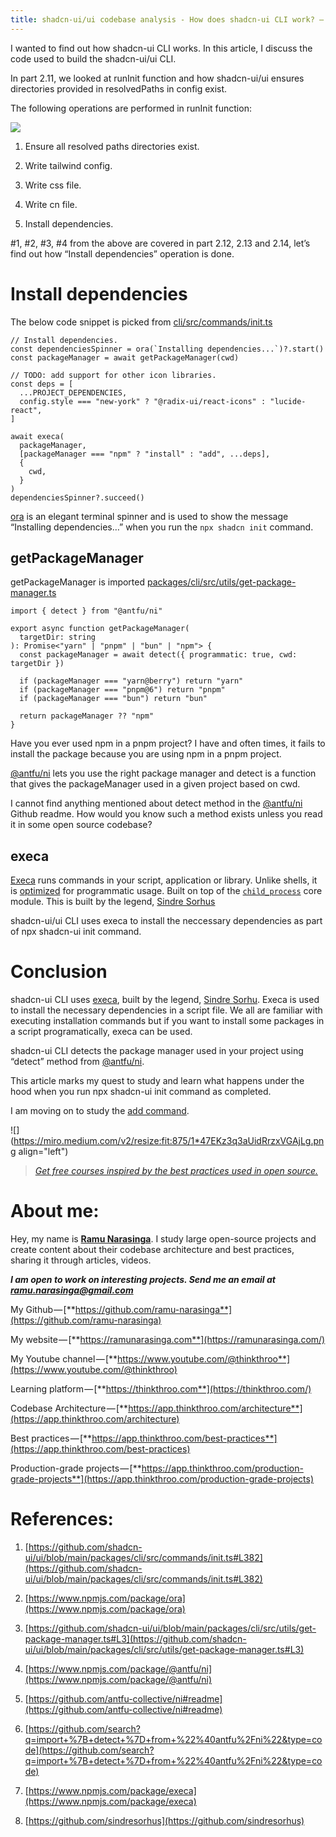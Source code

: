 ```yaml
---
title: shadcn-ui/ui codebase analysis - How does shadcn-ui CLI work? — Part 2.15
---
```


I wanted to find out how shadcn-ui CLI works. In this article, I discuss the code used to build the shadcn-ui/ui CLI.

In part 2.11, we looked at runInit function and how shadcn-ui/ui ensures directories provided in resolvedPaths in config exist.

The following operations are performed in runInit function:

![](https://miro.medium.com/v2/resize:fit:875/1*kN1j5uVPRO4-s7DCfczNqw.png)

1. Ensure all resolved paths directories exist.
    
2. Write tailwind config.
    
3. Write css file.
    
4. Write cn file.
    
5. Install dependencies.
    

#1, #2, #3, #4 from the above are covered in part 2.12, 2.13 and 2.14, let’s find out how “Install dependencies” operation is done.

# **Install dependencies**

The below code snippet is picked from [cli/src/commands/init.ts](https://github.com/shadcn-ui/ui/blob/main/packages/cli/src/commands/init.ts#L382)

```plaintext
// Install dependencies.
const dependenciesSpinner = ora(`Installing dependencies...`)?.start()
const packageManager = await getPackageManager(cwd)

// TODO: add support for other icon libraries.
const deps = [
  ...PROJECT_DEPENDENCIES,
  config.style === "new-york" ? "@radix-ui/react-icons" : "lucide-react",
]

await execa(
  packageManager,
  [packageManager === "npm" ? "install" : "add", ...deps],
  {
    cwd,
  }
)
dependenciesSpinner?.succeed()
```

[ora](https://www.npmjs.com/package/ora) is an elegant terminal spinner and is used to show the message “Installing dependencies…” when you run the `npx shadcn init` command.

## **getPackageManager**

getPackageManager is imported [packages/cli/src/utils/get-package-manager.ts](https://github.com/shadcn-ui/ui/blob/main/packages/cli/src/utils/get-package-manager.ts#L3)

```plaintext
import { detect } from "@antfu/ni"

export async function getPackageManager(
  targetDir: string
): Promise<"yarn" | "pnpm" | "bun" | "npm"> {
  const packageManager = await detect({ programmatic: true, cwd: targetDir })

  if (packageManager === "yarn@berry") return "yarn"
  if (packageManager === "pnpm@6") return "pnpm"
  if (packageManager === "bun") return "bun"

  return packageManager ?? "npm"
}
```

Have you ever used npm in a pnpm project? I have and often times, it fails to install the package because you are using npm in a pnpm project.

[@antfu/ni](https://github.com/antfu-collective/ni#readme) lets you use the right package manager and detect is a function that gives the packageManager used in a given project based on cwd.

I cannot find anything mentioned about detect method in the [@antfu/ni](https://github.com/antfu-collective/ni#readme) Github readme. How would you know such a method exists unless you read it in some open source codebase?

## **execa**

[Execa](https://www.npmjs.com/package/execa) runs commands in your script, application or library. Unlike shells, it is [optimized](https://github.com/sindresorhus/execa/blob/HEAD/docs/bash.md) for programmatic usage. Built on top of the [`child_process`](https://nodejs.org/api/child_process.html) core module. This is built by the legend, [Sindre Sorhus](https://github.com/sindresorhus)

shadcn-ui/ui CLI uses execa to install the neccessary dependencies as part of npx shadcn-ui init command.

# **Conclusion**

shadcn-ui CLI uses [execa](https://www.npmjs.com/package/execa), built by the legend, [Sindre Sorhu](https://github.com/sindresorhus). Execa is used to install the necessary dependencies in a script file. We all are familiar with executing installation commands but if you want to install some packages in a script programatically, execa can be used.

shadcn-ui CLI detects the package manager used in your project using “detect” method from [@antfu/ni](https://github.com/antfu-collective/ni#readme).

This article marks my quest to study and learn what happens under the hood when you run npx shadcn-ui init command as completed.

I am moving on to study the [add command](https://github.com/shadcn-ui/ui/blob/main/packages/cli/src/commands/add.ts).

![](https://miro.medium.com/v2/resize:fit:875/1*47EKz3q3aUidRrzxVGAjLg.png align="left")

> [*Get free courses inspired by the best practices used in open source.*](https://app.thinkthroo.com/best-practices)

# **About me:**

Hey, my name is [**Ramu Narasinga**](https://ramunarasinga.com/). I study large open-source projects and create content about their codebase architecture and best practices, sharing it through articles, videos.

***I am open to work on interesting projects. Send me an email at*** [***ramu.narasinga@gmail.com***](mailto:ramu.narasinga@gmail.com)

My Github — [**https://github.com/ramu-narasinga**](https://github.com/ramu-narasinga)

My website — [**https://ramunarasinga.com**](https://ramunarasinga.com/)

My Youtube channel — [**https://www.youtube.com/@thinkthroo**](https://www.youtube.com/@thinkthroo)

Learning platform — [**https://thinkthroo.com**](https://thinkthroo.com/)

Codebase Architecture — [**https://app.thinkthroo.com/architecture**](https://app.thinkthroo.com/architecture)

Best practices — [**https://app.thinkthroo.com/best-practices**](https://app.thinkthroo.com/best-practices)

Production-grade projects — [**https://app.thinkthroo.com/production-grade-projects**](https://app.thinkthroo.com/production-grade-projects)

# **References:**

1. [https://github.com/shadcn-ui/ui/blob/main/packages/cli/src/commands/init.ts#L382](https://github.com/shadcn-ui/ui/blob/main/packages/cli/src/commands/init.ts#L382)
    
2. [https://www.npmjs.com/package/ora](https://www.npmjs.com/package/ora)
    
3. [https://github.com/shadcn-ui/ui/blob/main/packages/cli/src/utils/get-package-manager.ts#L3](https://github.com/shadcn-ui/ui/blob/main/packages/cli/src/utils/get-package-manager.ts#L3)
    
4. [https://www.npmjs.com/package/@antfu/ni](https://www.npmjs.com/package/@antfu/ni)
    
5. [https://github.com/antfu-collective/ni#readme](https://github.com/antfu-collective/ni#readme)
    
6. [https://github.com/search?q=import+%7B+detect+%7D+from+%22%40antfu%2Fni%22&type=code](https://github.com/search?q=import+%7B+detect+%7D+from+%22%40antfu%2Fni%22&type=code)
    
7. [https://www.npmjs.com/package/execa](https://www.npmjs.com/package/execa)
    
8. [https://github.com/sindresorhus](https://github.com/sindresorhus)